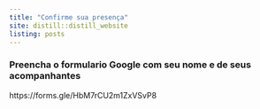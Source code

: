```yaml
---
title: "Confirme sua presença"
site: distill::distill_website
listing: posts
---
```



### Preencha o formulario Google com seu nome e de seus acompanhantes

https://forms.gle/HbM7rCU2m1ZxVSvP8